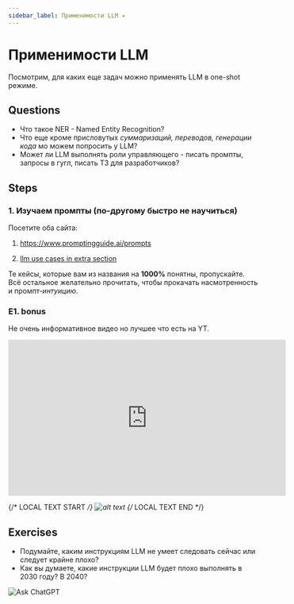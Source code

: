 ```yaml
---
sidebar_label: Применимости LLM ✦
---
```


# Применимости LLM

Посмотрим, для каких еще задач можно применять LLM в one-shot режиме.

## Questions

- Что такое NER - Named Entity Recognition?
- Что еще кроме присловутых *суммаризаций, переводов, генерации кода* мо можем попросить у LLM?
- Может ли LLM выполнять роли управляющего - писать промпты, запросы в гугл, писать ТЗ для разработчиков?

## Steps

### 1. Изучаем промпты (по-другому быстро не научиться)

Посетите оба сайта:

1. https://www.promptingguide.ai/prompts

2. [llm use cases in extra section](../extra/prompt-lib/)

Те кейсы, которые вам из названия на **1000%** понятны, пропускайте. Всё остальное желательно прочитать, чтобы прокачать насмотренность и промпт-*интуицию*.

### E1. bonus

Не очень информативное видео но лучшее что есть на YT.

<iframe width="560" height="315" src="https://www.youtube.com/embed/w3Ew2tTDGwo?si=oAX4yHowZE0vHGtW" title="YouTube video player" frameborder="0" allow="accelerometer; autoplay; clipboard-write; encrypted-media; gyroscope; picture-in-picture; web-share" referrerpolicy="strict-origin-when-cross-origin" allowfullscreen></iframe>

{/* LOCAL TEXT START */}
![alt text](assets/cases-mm.png)
{/* LOCAL TEXT END */}

## Exercises

- Подумайте, каким инструкциям LLM не умеет следовать сейчас или следует крайне плохо?
- Как вы думаете, какие инструкции LLM будет плохо выполнять в 2030 году? В 2040?

![Ask ChatGPT](https://img.shields.io/badge/Ask%20ChatGPT-8A2BE2?style=for-the-badge)



